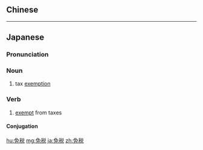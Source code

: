 {{also|免稅}}
==Chinese==
{{zh-see|免稅}}

----

==Japanese==
{{ja-kanjitab|めん|ぜい|yomi=on}}

===Pronunciation===
{{ja-pron|めんぜい|y=on}}

===Noun===
{{ja-noun|めんぜい}}

# tax [[exemption]]

===Verb===
{{ja-verb-suru|tr=trans|めんぜい}}

# [[exempt]] from taxes

====Conjugation====
{{ja-suru|めんぜい}}

[[hu:免税]]
[[mg:免税]]
[[ja:免税]]
[[zh:免税]]